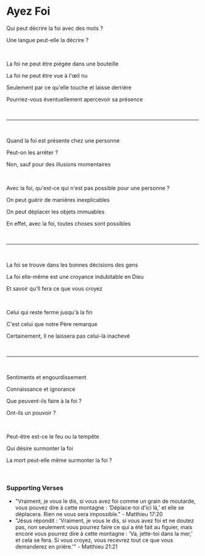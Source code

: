 # Ayez Foi

Qui peut décrire la foi avec des mots ?

Une langue peut-elle la décrire ?

<br />

La foi ne peut être piégée dans une bouteille

La foi ne peut être vue à l'œil nu

Seulement par ce qu'elle touche et laisse derrière

Pourriez-vous éventuellement apercevoir sa présence

<br />

---

<br />

Quand la foi est présente chez une personne

Peut-on les arrêter ?

Non, sauf pour des illusions momentaires

<p></p>

<br />

Avec la foi, qu'est-ce qui n'est pas possible pour une personne ?

On peut guérir de manières inexplicables

On peut déplacer les objets immuables

En effet, avec la foi, toutes choses sont possibles

<br />

---

<br />

La foi se trouve dans les bonnes décisions des gens

La foi elle-même est une croyance indubitable en Dieu

Et savoir qu'Il fera ce que vous croyez

<p></p>

<br />

Celui qui reste ferme jusqu'à la fin

C'est celui que notre Père remarque

Certainement, Il ne laissera pas celui-là inachevé

<p></p>

<br />

---

<br />

Sentiments et engourdissement

Connaissance et ignorance

Que peuvent-ils faire à la foi ?

Ont-ils un pouvoir ?

<br />

Peut-être est-ce le feu ou la tempête

Qui désire surmonter la foi

La mort peut-elle même surmonter la foi ?

<p></p>

<br />

### Supporting Verses

- "Vraiment, je vous le dis, si vous avez foi comme un grain de moutarde, vous pouvez dire à cette montagne : ‘Déplace-toi d'ici là,’ et elle se déplacera. Rien ne vous sera impossible." - Matthieu 17:20
- "Jésus répondit : 'Vraiment, je vous le dis, si vous avez foi et ne doutez pas, non seulement vous pourrez faire ce qui a été fait au figuier, mais encore vous pourrez dire à cette montagne : ‘Va, jette-toi dans la mer,’ et cela se fera. Si vous croyez, vous recevrez tout ce que vous demanderez en prière.'" - Matthieu 21:21